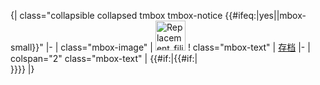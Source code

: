 <!-- Template:UserTalkArchiveBox begins -->{| class="collapsible <includeonly>collapsed</includeonly> tmbox tmbox-notice {{#ifeq:{{{large|}}}|yes||mbox-small}}"
|-
| class="mbox-image" | [[Image:Replacement filing cabinet.svg|48px|center|alt=|link=]]
! class="mbox-text" | [[:Template:UserTalkArchive|存档]]
|-
| colspan="2" class="mbox-text" |
<noinclude><code>{{{1}}}</code></noinclude>{{#if:{{{auto|}}}|{{UserTalkArchiveListLong}}{{#if:{{{1|}}}|<br/>}}}}{{{1|}}}
|}<!-- Template:UserTalkArchiveBox ends --><noinclude>{{documentation|content=
{{存檔模板}}
[[Category:存档模板]]
}}</noinclude>